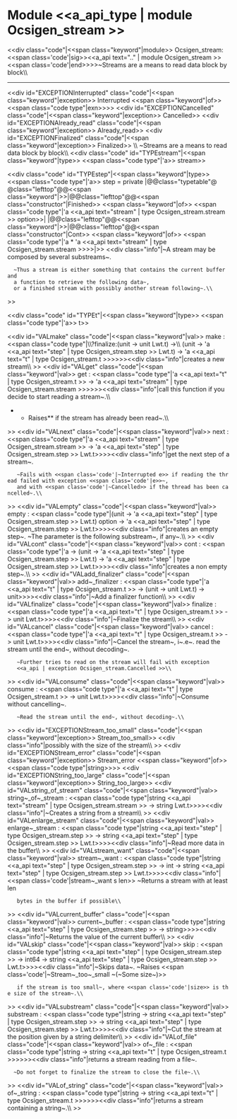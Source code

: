 =Module <<a_api_type | module Ocsigen_stream >> =
<<div class="code"|<<span class="keyword"|module>> Ocsigen_stream: <<span class='code'|sig>><<a_api text=".." | module Ocsigen_stream >><<span class='code'|end>>>>~Streams are a means to read data block by block\\

----
<<div  id="EXCEPTIONInterrupted" class="code"|<<span class="keyword"|exception>> Interrupted <<span class="keyword"|of>> <<span class="code type"|exn>>>>
<<div  id="EXCEPTIONCancelled" class="code"|<<span class="keyword"|exception>> Cancelled>>
<<div  id="EXCEPTIONAlready_read" class="code"|<<span class="keyword"|exception>> Already_read>>
<<div  id="EXCEPTIONFinalized" class="code"|<<span class="keyword"|exception>> Finalized>>
\\
~Streams are a means to read data block by block\\
<<div class="code" id="TYPEstream"|<<span class="keyword"|type>> <<span class="code type"|'a>> stream>>

<<div class="code" id="TYPEstep"|<<span class="keyword"|type>> <<span class="code type"|'a>> step = private 
|@@class="typetable"@ @class="lefttop"@@<<span class="keyword"|{{{|}}}>>|@@class="lefttop"@@<<span class="constructor"|Finished>> <<span class="keyword"|of>> <<span class="code type"|'a <<a_api text="stream" | type Ocsigen_stream.stream >> option>>|
|@@class="lefttop"@@<<span class="keyword"|{{{|}}}>>|@@class="lefttop"@@<<span class="constructor"|Cont>> <<span class="keyword"|of>> <<span class="code type"|'a * 'a <<a_api text="stream" | type Ocsigen_stream.stream >>>>|>>
<<div class="info"|~A stream may be composed by several substreams~.
   ~Thus a stream is either something that contains the current buffer and
   a function to retrieve the following data~,
   or a finished stream with possibly another stream following~.\\
>>

<<div class="code" id="TYPEt"|<<span class="keyword"|type>> <<span class="code type"|'a>> t>>

<<div id="VALmake" class="code"|<<span class="keyword"|val>> make : <<span class="code type"|\\{{{   }}}?finalize:(unit -> unit Lwt.t) ->\\{{{   }}}  (unit -> 'a <<a_api text="step" | type Ocsigen_stream.step >> Lwt.t) -> 'a <<a_api text="t" | type Ocsigen_stream.t >>>>>><<div class="info"|creates a new stream\\
>>
<<div id="VALget" class="code"|<<span class="keyword"|val>> get : <<span class="code type"|'a <<a_api text="t" | type Ocsigen_stream.t >> -> 'a <<a_api text="stream" | type Ocsigen_stream.stream >>>>>><<div class="info"|call this function if you decide to start reading a stream~.\\
**Raises** {{{Already_read}}} if the stream has already been read~.\\
>>
<<div id="VALnext" class="code"|<<span class="keyword"|val>> next : <<span class="code type"|'a <<a_api text="stream" | type Ocsigen_stream.stream >> -> 'a <<a_api text="step" | type Ocsigen_stream.step >> Lwt.t>>>><<div class="info"|get the next step of a stream~.
    ~Fails with <<span class='code'|~Interrupted e>> if reading the thread failed with exception <<span class='code'|e>>~,
    and with <<span class='code'|~Cancelled>> if the thread has been cancelled~.\\
>>
<<div id="VALempty" class="code"|<<span class="keyword"|val>> empty : <<span class="code type"|(unit -> 'a <<a_api text="step" | type Ocsigen_stream.step >> Lwt.t) option -> 'a <<a_api text="step" | type Ocsigen_stream.step >> Lwt.t>>>><<div class="info"|creates an empty step~. ~The parameter is the following substream~, if any~.\\
>>
<<div id="VALcont" class="code"|<<span class="keyword"|val>> cont : <<span class="code type"|'a -> (unit -> 'a <<a_api text="step" | type Ocsigen_stream.step >> Lwt.t) -> 'a <<a_api text="step" | type Ocsigen_stream.step >> Lwt.t>>>><<div class="info"|creates a non empty step~.\\
>>
<<div id="VALadd_finalizer" class="code"|<<span class="keyword"|val>> add~_finalizer : <<span class="code type"|'a <<a_api text="t" | type Ocsigen_stream.t >> -> (unit -> unit Lwt.t) -> unit>>>><<div class="info"|~Add a finalizer function\\
>>
<<div id="VALfinalize" class="code"|<<span class="keyword"|val>> finalize : <<span class="code type"|'a <<a_api text="t" | type Ocsigen_stream.t >> -> unit Lwt.t>>>><<div class="info"|~Finalize the stream\\
>>
<<div id="VALcancel" class="code"|<<span class="keyword"|val>> cancel : <<span class="code type"|'a <<a_api text="t" | type Ocsigen_stream.t >> -> unit Lwt.t>>>><<div class="info"|~Cancel the stream~, i~.e~. read the stream until the end~, without decoding~.
    ~Further tries to read on the stream will fail with exception
    <<a_api | exception Ocsigen_stream.Cancelled >>\\
>>
<<div id="VALconsume" class="code"|<<span class="keyword"|val>> consume : <<span class="code type"|'a <<a_api text="t" | type Ocsigen_stream.t >> -> unit Lwt.t>>>><<div class="info"|~Consume without cancelling~.
    ~Read the stream until the end~, without decoding~.\\
>>
<<div  id="EXCEPTIONStream_too_small" class="code"|<<span class="keyword"|exception>> Stream_too_small>>
<<div class="info"|possibly with the size of the stream\\
>>
<<div  id="EXCEPTIONStream_error" class="code"|<<span class="keyword"|exception>> Stream_error <<span class="keyword"|of>> <<span class="code type"|string>>>>
<<div  id="EXCEPTIONString_too_large" class="code"|<<span class="keyword"|exception>> String_too_large>>
<<div id="VALstring_of_stream" class="code"|<<span class="keyword"|val>> string~_of~_stream : <<span class="code type"|string <<a_api text="stream" | type Ocsigen_stream.stream >> -> string Lwt.t>>>><<div class="info"|~Creates a string from a stream\\
>>
<<div id="VALenlarge_stream" class="code"|<<span class="keyword"|val>> enlarge~_stream : <<span class="code type"|string <<a_api text="step" | type Ocsigen_stream.step >> -> string <<a_api text="step" | type Ocsigen_stream.step >> Lwt.t>>>><<div class="info"|~Read more data in the buffer\\
>>
<<div id="VALstream_want" class="code"|<<span class="keyword"|val>> stream~_want : <<span class="code type"|string <<a_api text="step" | type Ocsigen_stream.step >> -> int -> string <<a_api text="step" | type Ocsigen_stream.step >> Lwt.t>>>><<div class="info"|<<span class='code'|stream~_want s len>> ~Returns a stream with at least len
    bytes in the buffer if possible\\
>>
<<div id="VALcurrent_buffer" class="code"|<<span class="keyword"|val>> current~_buffer : <<span class="code type"|string <<a_api text="step" | type Ocsigen_stream.step >> -> string>>>><<div class="info"|~Returns the value of the current buffer\\
>>
<<div id="VALskip" class="code"|<<span class="keyword"|val>> skip : <<span class="code type"|string <<a_api text="step" | type Ocsigen_stream.step >> -> int64 -> string <<a_api text="step" | type Ocsigen_stream.step >> Lwt.t>>>><<div class="info"|~Skips data~. ~Raises <<span class='code'|~Stream~_too~_small ~(~Some size~)>> 
    if the stream is too small~, where <<span class='code'|size>> is the size of the stream~.\\
>>
<<div id="VALsubstream" class="code"|<<span class="keyword"|val>> substream : <<span class="code type"|string -> string <<a_api text="step" | type Ocsigen_stream.step >> -> string <<a_api text="step" | type Ocsigen_stream.step >> Lwt.t>>>><<div class="info"|~Cut the stream at the position given by a string delimiter\\
>>
<<div id="VALof_file" class="code"|<<span class="keyword"|val>> of~_file : <<span class="code type"|string -> string <<a_api text="t" | type Ocsigen_stream.t >>>>>><<div class="info"|returns a stream reading from a file~.
   ~Do not forget to finalize the stream to close the file~.\\
>>
<<div id="VALof_string" class="code"|<<span class="keyword"|val>> of~_string : <<span class="code type"|string -> string <<a_api text="t" | type Ocsigen_stream.t >>>>>><<div class="info"|returns a stream containing a string~.\\
>>
